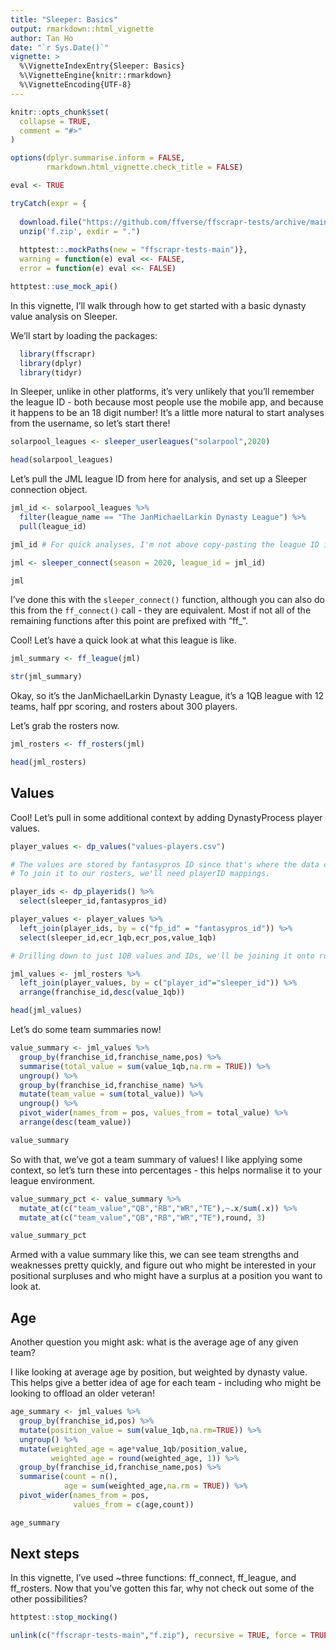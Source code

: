 ```yaml
---
title: "Sleeper: Basics"
output: rmarkdown::html_vignette
author: Tan Ho
date: "`r Sys.Date()`"
vignette: >
  %\VignetteIndexEntry{Sleeper: Basics}
  %\VignetteEngine{knitr::rmarkdown}
  %\VignetteEncoding{UTF-8}
---
```



```r
knitr::opts_chunk$set(
  collapse = TRUE,
  comment = "#>"
)

options(dplyr.summarise.inform = FALSE,
        rmarkdown.html_vignette.check_title = FALSE)

eval <- TRUE

tryCatch(expr = {
  
  download.file("https://github.com/ffverse/ffscrapr-tests/archive/main.zip","f.zip")
  unzip('f.zip', exdir = ".")
  
  httptest::.mockPaths(new = "ffscrapr-tests-main")},
  warning = function(e) eval <<- FALSE,
  error = function(e) eval <<- FALSE)

httptest::use_mock_api()
```

In this vignette, I'll walk through how to get started with a basic dynasty value analysis on Sleeper. 

We'll start by loading the packages:

```r
  library(ffscrapr)
  library(dplyr)
  library(tidyr)
```

In Sleeper, unlike in other platforms, it's very unlikely that you'll remember the league ID - both because most people use the mobile app, and because it happens to be an 18 digit number! It's a little more natural to start analyses from the username, so let's start there!

```r
solarpool_leagues <- sleeper_userleagues("solarpool",2020)

head(solarpool_leagues)
```

Let's pull the JML league ID from here for analysis, and set up a Sleeper connection object.

```r
jml_id <- solarpool_leagues %>% 
  filter(league_name == "The JanMichaelLarkin Dynasty League") %>% 
  pull(league_id)

jml_id # For quick analyses, I'm not above copy-pasting the league ID instead!

jml <- sleeper_connect(season = 2020, league_id = jml_id)

jml
```

I've done this with the `sleeper_connect()` function, although you can also do this from the `ff_connect()` call - they are equivalent. Most if not all of the remaining functions after this point are prefixed with "ff_".

Cool! Let's have a quick look at what this league is like.

```r
jml_summary <- ff_league(jml)

str(jml_summary)
```

Okay, so it's the JanMichaelLarkin Dynasty League, it's a 1QB league with 12 teams, half ppr scoring, and rosters about 300 players. 

Let's grab the rosters now. 

```r
jml_rosters <- ff_rosters(jml)

head(jml_rosters)
```

## Values

Cool! Let's pull in some additional context by adding DynastyProcess player values. 

```r
player_values <- dp_values("values-players.csv")

# The values are stored by fantasypros ID since that's where the data comes from. 
# To join it to our rosters, we'll need playerID mappings.

player_ids <- dp_playerids() %>% 
  select(sleeper_id,fantasypros_id)

player_values <- player_values %>% 
  left_join(player_ids, by = c("fp_id" = "fantasypros_id")) %>% 
  select(sleeper_id,ecr_1qb,ecr_pos,value_1qb)

# Drilling down to just 1QB values and IDs, we'll be joining it onto rosters and don't need the extra stuff

jml_values <- jml_rosters %>% 
  left_join(player_values, by = c("player_id"="sleeper_id")) %>% 
  arrange(franchise_id,desc(value_1qb))

head(jml_values)
```

Let's do some team summaries now!

```r
value_summary <- jml_values %>% 
  group_by(franchise_id,franchise_name,pos) %>% 
  summarise(total_value = sum(value_1qb,na.rm = TRUE)) %>%
  ungroup() %>% 
  group_by(franchise_id,franchise_name) %>% 
  mutate(team_value = sum(total_value)) %>% 
  ungroup() %>% 
  pivot_wider(names_from = pos, values_from = total_value) %>% 
  arrange(desc(team_value))

value_summary
```

So with that, we've got a team summary of values! I like applying some context, so let's turn these into percentages - this helps normalise it to your league environment.

```r
value_summary_pct <- value_summary %>% 
  mutate_at(c("team_value","QB","RB","WR","TE"),~.x/sum(.x)) %>% 
  mutate_at(c("team_value","QB","RB","WR","TE"),round, 3)

value_summary_pct
```

Armed with a value summary like this, we can see team strengths and weaknesses pretty quickly, and figure out who might be interested in your positional surpluses and who might have a surplus at a position you want to look at.

## Age
Another question you might ask: what is the average age of any given team?

I like looking at average age by position, but weighted by dynasty value. This helps give a better idea of age for each team - including who might be looking to offload an older veteran!

```r
age_summary <- jml_values %>% 
  group_by(franchise_id,pos) %>% 
  mutate(position_value = sum(value_1qb,na.rm=TRUE)) %>% 
  ungroup() %>% 
  mutate(weighted_age = age*value_1qb/position_value,
         weighted_age = round(weighted_age, 1)) %>% 
  group_by(franchise_id,franchise_name,pos) %>% 
  summarise(count = n(),
            age = sum(weighted_age,na.rm = TRUE)) %>% 
  pivot_wider(names_from = pos,
              values_from = c(age,count))

age_summary
```

## Next steps

In this vignette, I've used ~three functions: ff_connect, ff_league, and ff_rosters. Now that you've gotten this far, why not check out some of the other possibilities?

```r
httptest::stop_mocking()

unlink(c("ffscrapr-tests-main","f.zip"), recursive = TRUE, force = TRUE)
```

